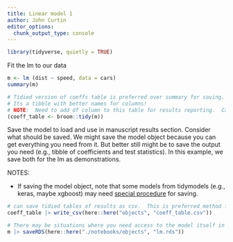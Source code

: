 ```yaml
---
title: Linear model 1
author: John Curtin
editor_options: 
  chunk_output_type: console
---
```


```r
library(tidyverse, quietly = TRUE)
```

Fit the lm to our data
```r
m <- lm (dist ~ speed, data = cars)
summary(m)

# Tidied version of coeffs table is preferred over summary for saving.  
# Its a tibble with better names for columns!
# NOTE:  Need to add df column to this table for results reporting.  Can pull from summary(m)
(coeff_table <- broom::tidy(m))
```

Save the model to load and use in manuscript results section.  Consider what should be saved.  We might save the model object because you can get everything you need from it.  But better still might be to save the output you need (e.g., tibble of coefficients and test statistics). In this example, we save both for the lm as demonstrations. 

NOTES: 

- If saving the model object, note that some models from tidymodels (e.g., keras, maybe xgboost) may need [special procedure](https://rstudio.github.io/bundle/reference/bundle_workflows.html) for saving.  

```r
# can save tidied tables of results as csv.  This is preferred method for saving tables and we believe that saving the tables is likely the best choice for later access to results in index.qmd
coeff_table |> write_csv(here::here("objects", "coeff_table.csv"))

# There may be situations where you need access to the model itself in index.qmd.  If so, model objects should be saved with saveRDS()
m |> saveRDS(here::here("./notebooks/objects", "lm.rds"))
```

